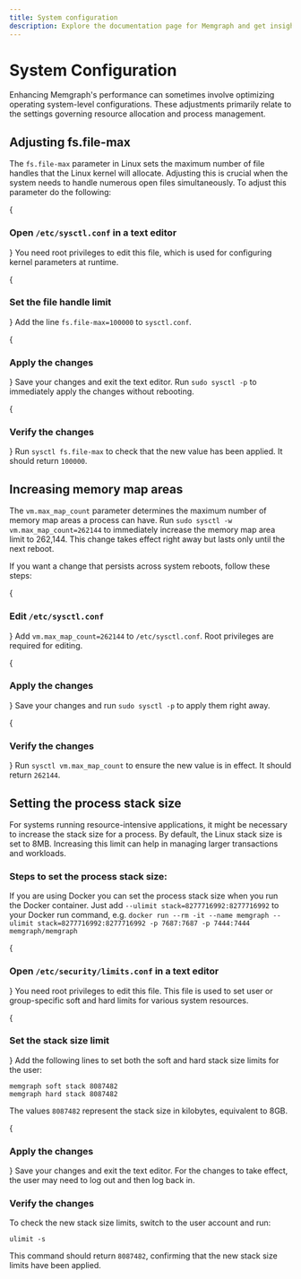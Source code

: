 ```yaml
---
title: System configuration
description: Explore the documentation page for Memgraph and get insights into system configuration options.
---
```



# System Configuration

Enhancing Memgraph's performance can sometimes involve optimizing operating
system-level configurations. These adjustments primarily relate to the settings
governing resource allocation and process management.

## Adjusting fs.file-max

The `fs.file-max` parameter in Linux sets the maximum number of file handles
that the Linux kernel will allocate. Adjusting this is crucial when the system
needs to handle numerous open files simultaneously. To adjust this parameter do the following: 

<Steps>

{<h3>Open `/etc/sysctl.conf` in a text editor</h3>}
You need root privileges to edit this file, which is used for configuring kernel
parameters at runtime.

{<h3>Set the file handle limit</h3>}
Add the line `fs.file-max=100000` to `sysctl.conf`. 

{<h3>Apply the changes</h3>}
Save your changes and exit the text editor. Run `sudo sysctl -p` to immediately
apply the changes without rebooting.

{<h3>Verify the changes</h3>}
Run `sysctl fs.file-max` to check that the new value has been applied. It should
return `100000`.

</Steps>

## Increasing memory map areas

The `vm.max_map_count` parameter determines the maximum number of memory map
areas a process can have. Run `sudo sysctl -w vm.max_map_count=262144` to
immediately increase the memory map area limit to 262,144. This change takes
effect right away but lasts only until the next reboot.

If you want a change that persists across system reboots, follow these steps:

<Steps>

{<h3>Edit `/etc/sysctl.conf`</h3>}
Add `vm.max_map_count=262144` to `/etc/sysctl.conf`. Root privileges are
required for editing.

{<h3>Apply the changes</h3>}
Save your changes and run `sudo sysctl -p` to apply them right away.

{<h3>Verify the changes</h3>}
Run `sysctl vm.max_map_count` to ensure the new value is in effect. It should
return `262144`.

</Steps>

## Setting the process stack size

For systems running resource-intensive applications, it might be necessary to
increase the stack size for a process. By default, the Linux stack size is set
to 8MB. Increasing this limit can help in managing larger transactions and
workloads.

### Steps to set the process stack size:

<Callout type="info">

If you are using Docker you can set the process stack size when you run the
Docker container. Just add `--ulimit stack=8277716992:8277716992` to your Docker
run command, e.g. `docker run --rm -it --name memgraph --ulimit
stack=8277716992:8277716992 -p 7687:7687 -p 7444:7444 memgraph/memgraph`

</Callout>

<Steps>

{<h3>Open `/etc/security/limits.conf` in a text editor</h3>}
You need root privileges to edit this file. This file is used to set user or
group-specific soft and hard limits for various system resources.

{<h3>Set the stack size limit</h3>}
Add the following lines to set both the soft and hard stack size limits for the
user:

```
memgraph soft stack 8087482
memgraph hard stack 8087482
```

The values `8087482` represent the stack size in kilobytes, equivalent to 8GB.

{<h3>Apply the changes</h3>}
Save your changes and exit the text editor. For the changes to take effect, the
user may need to log out and then log back in.

### Verify the changes
To check the new stack size limits, switch to the user account and run:

```
ulimit -s
```

This command should return `8087482`, confirming that the new stack size limits
have been applied.

</Steps>
